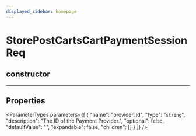 ```yaml
---
displayed_sidebar: homepage
---
```



# StorePostCartsCartPaymentSessionReq

## constructor

___

## Properties

<ParameterTypes parameters={[
  {
    "name": "provider_id",
    "type": "`string`",
    "description": "The ID of the Payment Provider.",
    "optional": false,
    "defaultValue": "",
    "expandable": false,
    "children": []
  }
]} />
